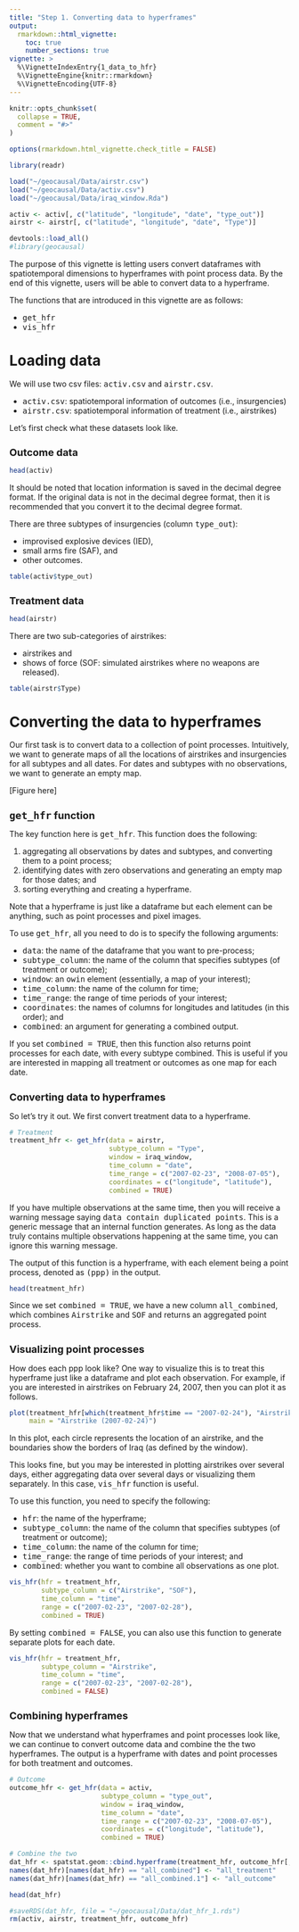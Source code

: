 ```yaml
---
title: "Step 1. Converting data to hyperframes"
output: 
  rmarkdown::html_vignette:
    toc: true
    number_sections: true
vignette: >
  %\VignetteIndexEntry{1_data_to_hfr}
  %\VignetteEngine{knitr::rmarkdown}
  %\VignetteEncoding{UTF-8}
---
```


<style type = "text/css">
h1.title {
  font-size: 30px;
}
h1 { /* Header 1 */
  font-size: 26px;
}
h2 { /* Header 2 */
    font-size: 18px;
}
h3 { /* Header 3 */
  font-size: 16px;
}
div#TOC li {
    list-style:none;
    background-image:none;
    background-repeat:none;
    background-position:0; 
}
</style>

```r
knitr::opts_chunk$set(
  collapse = TRUE,
  comment = "#>"
)

options(rmarkdown.html_vignette.check_title = FALSE)

library(readr)

load("~/geocausal/Data/airstr.csv")
load("~/geocausal/Data/activ.csv")
load("~/geocausal/Data/iraq_window.Rda")

activ <- activ[, c("latitude", "longitude", "date", "type_out")]
airstr <- airstr[, c("latitude", "longitude", "date", "Type")]
```

```r
devtools::load_all()
#library(geocausal)
```

The purpose of this vignette is letting users convert dataframes with spatiotemporal dimensions to hyperframes with point process data. By the end of this vignette, users will be able to convert data to a hyperframe. 

The functions that are introduced in this vignette are as follows:

- <tt>get_hfr</tt>
- <tt>vis_hfr</tt>

# Loading data

We will use two csv files: <tt>activ.csv</tt> and <tt>airstr.csv</tt>. 

- <tt>activ.csv</tt>: spatiotemporal information of outcomes (i.e., insurgencies) 
- <tt>airstr.csv</tt>: spatiotemporal information of treatment (i.e., airstrikes)

Let's first check what these datasets look like.

## Outcome data

```r
head(activ)
```

It should be noted that location information is saved in the decimal degree format. If the original data is not in the decimal degree format, then it is recommended that you convert it to the decimal degree format.

There are three subtypes of insurgencies (column <tt>type_out</tt>): 

- improvised explosive devices (IED),
- small arms fire (SAF), and 
- other outcomes. 

```r
table(activ$type_out)
```

## Treatment data

```r
head(airstr)
```

There are two sub-categories of airstrikes: 

- airstrikes and 
- shows of force (SOF: simulated airstrikes where no weapons are released).

```r
table(airstr$Type)
```

# Converting the data to hyperframes

Our first task is to convert data to a collection of point processes. Intuitively, we want to generate maps of all the locations of airstrikes and insurgencies for all subtypes and all dates. For dates and subtypes with no observations, we want to generate an empty map.

[Figure here]

## <tt>get_hfr</tt> function

The key function here is <tt>get_hfr</tt>. This function does the following:

1. aggregating all observations by dates and subtypes, and converting them to a point process;
2. identifying dates with zero observations and generating an empty map for those dates; and
3. sorting everything and creating a hyperframe.

Note that a hyperframe is just like a dataframe but each element can be anything, such as point processes and pixel images.

To use <tt>get_hfr</tt>, all you need to do is to specify the following arguments:

- <tt>data</tt>: the name of the dataframe that you want to pre-process;
- <tt>subtype_column</tt>: the name of the column that specifies subtypes (of treatment or outcome);
- <tt>window</tt>: an <tt>owin</tt> element (essentially, a map of your interest);
- <tt>time_column</tt>: the name of the column for time;
- <tt>time_range</tt>: the range of time periods of your interest;
- <tt>coordinates</tt>: the names of columns for longitudes and latitudes (in this order); and
- <tt>combined</tt>: an argument for generating a combined output.

If you set <tt>combined = TRUE</tt>, then this function also returns point processes for each date, with every subtype combined. This is useful if you are interested in mapping all treatment or outcomes as one map for each date.

## Converting data to hyperframes

So let's try it out. We first convert treatment data to a hyperframe.

```r
# Treatment
treatment_hfr <- get_hfr(data = airstr,
                         subtype_column = "Type",
                         window = iraq_window,
                         time_column = "date",
                         time_range = c("2007-02-23", "2008-07-05"),
                         coordinates = c("longitude", "latitude"),
                         combined = TRUE)
```

If you have multiple observations at the same time, then you will receive a warning message saying <tt>data contain duplicated points</tt>. This is a generic message that an internal function generates. As long as the data truly contains multiple observations happening at the same time, you can ignore this warning message.

The output of this function is a hyperframe, with each element being a point process, denoted as <tt>(ppp)</tt> in the output. 
```r
head(treatment_hfr)
```

Since we set <tt>combined = TRUE</tt>, we have a new column <tt>all_combined</tt>, which combines <tt>Airstrike</tt> and <tt>SOF</tt> and returns an aggregated point process.

## Visualizing point processes

How does each ppp look like? One way to visualize this is to treat this hyperframe just like a dataframe and plot each observation. For example, if you are interested in airstrikes on February 24, 2007, then you can plot it as follows.

```r
plot(treatment_hfr[which(treatment_hfr$time == "2007-02-24"), "Airstrike"],
     main = "Airstrike (2007-02-24)")
```

In this plot, each circle represents the location of an airstrike, and the boundaries show the borders of Iraq (as defined by the window).

This looks fine, but you may be interested in plotting airstrikes over several days, either aggregating data over several days or visualizing them separately. In this case, <tt>vis_hfr</tt> function is useful.

To use this function, you need to specify the following:

- <tt>hfr</tt>: the name of the hyperframe;
- <tt>subtype_column</tt>: the name of the column that specifies subtypes (of treatment or outcome);
- <tt>time_column</tt>: the name of the column for time;
- <tt>time_range</tt>: the range of time periods of your interest; and
- <tt>combined</tt>: whether you want to combine all observations as one plot.

```r
vis_hfr(hfr = treatment_hfr,
        subtype_column = c("Airstrike", "SOF"),
        time_column = "time",
        range = c("2007-02-23", "2007-02-28"),
        combined = TRUE) 
```

By setting <tt>combined = FALSE</tt>, you can also use this function to generate separate plots for each date.

```r
vis_hfr(hfr = treatment_hfr,
        subtype_column = "Airstrike",
        time_column = "time",
        range = c("2007-02-23", "2007-02-28"),
        combined = FALSE) 
```

## Combining hyperframes

Now that we understand what hyperframes and point processes look like, we can continue to convert outcome data and combine the the two hyperframes. The output is a hyperframe with dates and point processes for both treatment and outcomes.

```r
# Outcome
outcome_hfr <- get_hfr(data = activ,
                       subtype_column = "type_out",
                       window = iraq_window,
                       time_column = "date",
                       time_range = c("2007-02-23", "2008-07-05"),
                       coordinates = c("longitude", "latitude"),
                       combined = TRUE)

# Combine the two
dat_hfr <- spatstat.geom::cbind.hyperframe(treatment_hfr, outcome_hfr[, -1])
names(dat_hfr)[names(dat_hfr) == "all_combined"] <- "all_treatment"
names(dat_hfr)[names(dat_hfr) == "all_combined.1"] <- "all_outcome"

head(dat_hfr)
```

```r
#saveRDS(dat_hfr, file = "~/geocausal/Data/dat_hfr_1.rds")
rm(activ, airstr, treatment_hfr, outcome_hfr)
```
